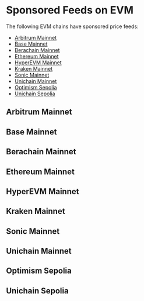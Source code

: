
# Sponsored Feeds on EVM

The following EVM chains have sponsored price feeds:

- [Arbitrum Mainnet](#arbitrum-mainnet)
- [Base Mainnet](#base-mainnet)
- [Berachain Mainnet](#berachain-mainnet)
- [Ethereum Mainnet](#ethereum-mainnet)
- [HyperEVM Mainnet](#hyperevm-mainnet)
- [Kraken Mainnet](#kraken-mainnet)
- [Sonic Mainnet](#sonic-mainnet)
- [Unichain Mainnet](#unichain-mainnet)
- [Optimism Sepolia](#optimism-sepolia)
- [Unichain Sepolia](#unichain-sepolia)

## Arbitrum Mainnet

<SponsoredFeedsTable feeds={arbitrumMainnet} networkName="Arbitrum mainnet" />

## Base Mainnet

<SponsoredFeedsTable feeds={baseMainnet} networkName="Base mainnet" />

## Berachain Mainnet

<SponsoredFeedsTable feeds={berachainMainnet} networkName="Berachain mainnet" />

## Ethereum Mainnet

<SponsoredFeedsTable feeds={ethereumMainnet} networkName="Ethereum mainnet" />

## HyperEVM Mainnet

<SponsoredFeedsTable feeds={hyperevmMainnet} networkName="HyperEVM mainnet" />

## Kraken Mainnet

<SponsoredFeedsTable feeds={krakenMainnet} networkName="Kraken mainnet" />

## Sonic Mainnet

<SponsoredFeedsTable feeds={sonicMainnet} networkName="Sonic mainnet" />

## Unichain Mainnet

<SponsoredFeedsTable feeds={unichainMainnet} networkName="Unichain mainnet" />

## Optimism Sepolia

<SponsoredFeedsTable feeds={optimismSepolia} networkName="Optimism Sepolia" />

## Unichain Sepolia

<SponsoredFeedsTable feeds={unichainSepolia} networkName="Unichain Sepolia" />
